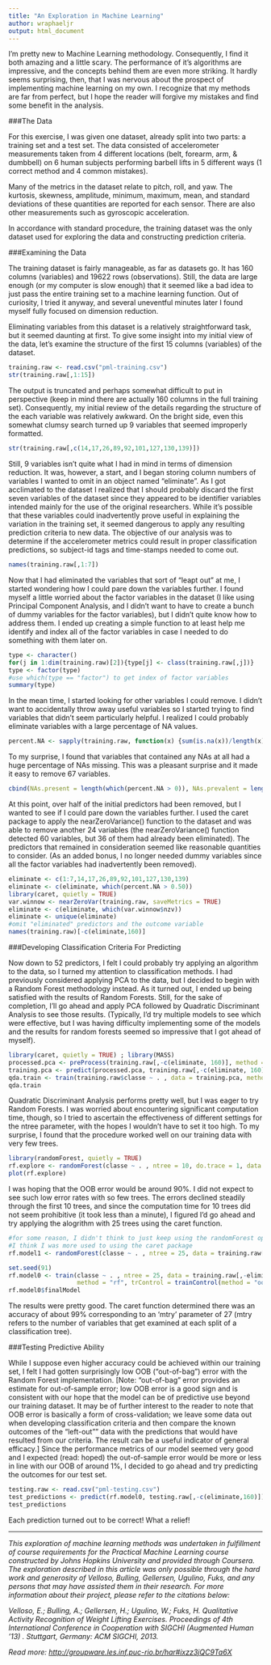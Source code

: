 ```yaml
---
title: "An Exploration in Machine Learning"
author: wraphaeljr
output: html_document
---
```


I'm pretty new to Machine Learning methodology. Consequently, I find it both amazing and a little scary. The performance of it's algorithms are impressive, and the concepts behind them are even more striking. It hardly seems surprising, then, that I was nervous about the prospect of implementing machine learning on my own. I recognize that my methods are far from perfect, but I hope the reader will forgive my mistakes and find some benefit in the analysis.

###The Data

For this exercise, I was given one dataset, already split into two parts: a training set and a test set. The data consisted of accelerometer measurements taken from 4 different locations (belt, forearm, arm, & dumbbell) on 6 human subjects performing barbell lifts in 5 different ways (1 correct method and 4 common mistakes).

Many of the metrics in the dataset relate to pitch, roll, and yaw. The kurtosis, skewness, amplitude, minimum, maximum, mean, and standard deviations of these quantities are reported for each sensor. There are also other measurements such as gyroscopic acceleration.

In accordance with standard procedure, the training dataset was the only dataset used for exploring the data and constructing prediction criteria.

###Examining the Data

The training dataset is fairly manageable, as far as datasets go. It has 160 columns (variables) and 19622 rows (observations). Still, the data are large enough (or my computer is slow enough) that it seemed like a bad idea to just pass the entire training set to a machine learning function. Out of curiosity, I tried it anyway, and several uneventful minutes later I found myself fully focused on dimension reduction.

Eliminating variables from this dataset is a relatively straightforward task, but it seemed daunting at first. To give some insight into my initial view of the data, let's examine the structure of the first 15 columns (variables) of the dataset.

```r
training.raw <- read.csv("pml-training.csv")
str(training.raw[,1:15])
```

The output is truncated and perhaps somewhat difficult to put in perspective (keep in mind there are actually 160 columns in the full training set). Consequently, my initial review of the details regarding the structure of the each variable was relatively awkward. On the bright side, even this somewhat clumsy search turned up 9 variables that seemed improperly formatted.

```r
str(training.raw[,c(14,17,26,89,92,101,127,130,139)])
```

Still, 9 variables isn't quite what I had in mind in terms of dimension reduction.  It was, however, a start, and I began storing column numbers of variables I wanted to omit in an object named "eliminate". As I got acclimated to the dataset I realized that I should probably discard the first seven variables of the dataset since they appeared to be identifier variables intended mainly for the use of the original researchers. While it's possible that these variables could inadvertently prove useful in explaining the variation in the training set, it seemed dangerous to apply any resulting prediction criteria to new data. The objective of our analysis was to determine if the accelerometer metrics could result in proper classification predictions, so subject-id tags and time-stamps needed to come out.

```r
names(training.raw[,1:7])
```

Now that I had eliminated the variables that sort of "leapt out" at me, I started wondering how I could pare down the variables further. I found myself a little worried about the factor variables in the dataset (I like using Principal Component Analysis, and I didn't want to have to create a bunch of dummy variables for the factor variables), but I didn't quite know how to address them.  I ended up creating a simple function to at least help me identify and index all of the factor variables in case I needed to do something with them later on.

```r
type <- character()
for(j in 1:dim(training.raw)[2]){type[j] <- class(training.raw[,j])}
type <- factor(type)
#use which(type == "factor") to get index of factor variables
summary(type)
```

In the mean time, I started looking for other variables I could remove.  I didn't want to accidentally throw away useful variables so I started trying to find variables that didn't seem particularly helpful. I realized I could probably eliminate variables with a large percentage of NA values.

```r
percent.NA <- sapply(training.raw, function(x) {sum(is.na(x))/length(x)})
```

To my surprise, I found that variables that contained any NAs at all had a huge percentage of NAs missing. This was a pleasant surprise and it made it easy to remove 67 variables.

```r
cbind(NAs.present = length(which(percent.NA > 0)), NAs.prevalent = length(which(percent.NA > 0.95)))
```

At this point, over half of the initial predictors had been removed, but I wanted to see if I could pare down the variables further. I used the caret package to apply the nearZeroVariance() function to the dataset and was able to remove another 24 variables (the nearZeroVariance() function detected 60 variables, but 36 of them had already been eliminated). The predictors that remained in consideration seemed like reasonable quantities to consider. (As an added bonus, I no longer needed dummy variables since all the factor variables had inadvertently been removed).

```r
eliminate <- c(1:7,14,17,26,89,92,101,127,130,139)
eliminate <- c(eliminate, which(percent.NA > 0.50))
library(caret, quietly = TRUE)
var.winnow <- nearZeroVar(training.raw, saveMetrics = TRUE)
eliminate <- c(eliminate, which(var.winnow$nzv))
eliminate <- unique(eliminate)
#omit "eliminated" predictors and the outcome variable
names(training.raw)[-c(eliminate,160)]
```

###Developing Classification Criteria For Predicting

Now down to 52 predictors, I felt I could probably try applying an algorithm to the data, so I turned my attention to classification methods. I had previously considered applying PCA to the data, but I decided to begin with a Random Forest methodology instead.  As it turned out, I ended up being satisfied with the results of Random Forests.  Still, for the sake of completion, I'll go ahead and apply PCA followed by Quadratic Discriminant Analysis to see those results. (Typically, I'd try multiple models to see which were effective, but I was having difficulty implementing some of the models and the results for random forests seemed so impressive that I got ahead of myself).

```r
library(caret, quietly = TRUE) ; library(MASS)
processed.pca <- preProcess(training.raw[,-c(eliminate, 160)], method = "pca", thresh = 0.99)
training.pca <- predict(processed.pca, training.raw[,-c(eliminate, 160)])
qda.train <- train(training.raw$classe ~ . , data = training.pca, method = "qda")
qda.train
```

Quadratic Discriminant Analysis performs pretty well, but I was eager to try Random Forests. I was worried about encountering significant computation time, though, so I tried to ascertain the effectiveness of different settings for the ntree parameter, with the hopes I wouldn't have to set it too high. To my surprise, I found that the procedure worked well on our training data with very few trees.

```r
library(randomForest, quietly = TRUE)
rf.explore <- randomForest(classe ~ . , ntree = 10, do.trace = 1, data = training.raw[,-eliminate])
plot(rf.explore)
```

I was hoping that the OOB error would be around 90%.  I did not expect to see such low error rates with so few trees.  The errors declined steadily through the first 10 trees, and since the computation time for 10 trees did not seem prohibitive (it took less than a minute), I figured I'd go ahead and try applying the alogrithm with 25 trees using the caret function.

```r
#for some reason, I didn't think to just keep using the randomForest option.
#I think I was more used to using the caret package
rf.model1 <- randomForest(classe ~ . , ntree = 25, data = training.raw[,-eliminate])
```
```r
set.seed(91)
rf.model0 <- train(classe ~ . , ntree = 25, data = training.raw[,-eliminate],  
                   method = "rf", trControl = trainControl(method = "oob"))
rf.model0$finalModel
```

The results were pretty good. The caret function determined there was an accuracy of about 99% corresponding to an 'mtry' parameter of 27 (mtry refers to the number of variables that get examined at each split of a classification tree).

###Testing Predictive Ability

While I suppose even higher accuracy could be achieved within our training set, I felt I had gotten surprisingly low OOB ("out-of-bag") error with the Random Forest implementation. [Note: "out-of-bag" error provides an estimate for out-of-sample error; low OOB error is a good sign and is consistent with our hope that the model can be of predictive use beyond our training dataset.  It may be of further interest to the reader to note that OOB error is basically a form of cross-validation; we leave some data out when developing classification criteria and then compare the known outcomes of the "left-out"" data with the predictions that would have resulted from our criteria. The result can be a useful indicator of general efficacy.] Since the performance metrics of our model seemed very good and I expected (read: hoped) the out-of-sample error would be more or less in line with our OOB of around 1%, I decided to go ahead and try predicting the outcomes for our test set.

```r
testing.raw <- read.csv("pml-testing.csv")
test_predictions <- predict(rf.model0, testing.raw[,-c(eliminate,160)])
test_predictions
```

Each prediction turned out to be correct! What a relief!

----

*This exploration of machine learning methods was undertaken in fulfillment of course requirements for the Practical Machine Learning course constructed by Johns Hopkins University and provided through Coursera. The exploration described in this article was only possible through the hard work and generosity of Velloso, Bulling, Gellersen, Ugulino, Fuks, and any persons that may have assisted them in their research. For more information about their project, please refer to the citations below:*

*Velloso, E.; Bulling, A.; Gellersen, H.; Ugulino, W.; Fuks, H. Qualitative Activity Recognition of Weight Lifting Exercises. Proceedings of 4th International Conference in Cooperation with SIGCHI (Augmented Human '13) . Stuttgart, Germany: ACM SIGCHI, 2013.*

*Read more: <http://groupware.les.inf.puc-rio.br/har#ixzz3jQC9Ta6X>*